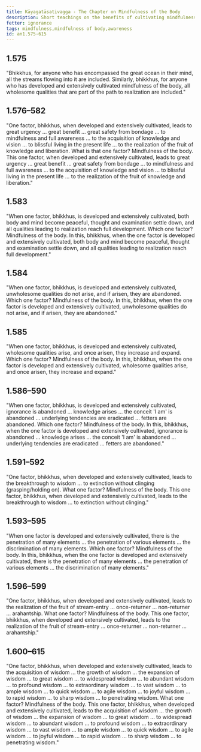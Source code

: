 ```yaml
---
title: Kāyagatāsativagga - The Chapter on Mindfulness of the Body
description: Short teachings on the benefits of cultivating mindfulness of the body.
fetter: ignorance
tags: mindfulness,mindfulness of body,awareness
id: an1.575-615
---
```


## 1.575

"Bhikkhus, for anyone who has encompassed the great ocean in their mind, all the streams flowing into it are included. Similarly, bhikkhus, for anyone who has developed and extensively cultivated mindfulness of the body, all wholesome qualities that are part of the path to realization are included."

## 1.576–582

"One factor, bhikkhus, when developed and extensively cultivated, leads to great urgency ... great benefit ... great safety from bondage ... to mindfulness and full awareness ... to the acquisition of knowledge and vision ... to blissful living in the present life ... to the realization of the fruit of knowledge and liberation. What is that one factor? Mindfulness of the body. This one factor, when developed and extensively cultivated, leads to great urgency ... great benefit ... great safety from bondage ... to mindfulness and full awareness ... to the acquisition of knowledge and vision ... to blissful living in the present life ... to the realization of the fruit of knowledge and liberation."

## 1.583

"When one factor, bhikkhus, is developed and extensively cultivated, both body and mind become peaceful, thought and examination settle down, and all qualities leading to realization reach full development. Which one factor? Mindfulness of the body. In this, bhikkhus, when the one factor is developed and extensively cultivated, both body and mind become peaceful, thought and examination settle down, and all qualities leading to realization reach full development."

## 1.584

"When one factor, bhikkhus, is developed and extensively cultivated, unwholesome qualities do not arise, and if arisen, they are abandoned. Which one factor? Mindfulness of the body. In this, bhikkhus, when the one factor is developed and extensively cultivated, unwholesome qualities do not arise, and if arisen, they are abandoned."

## 1.585

"When one factor, bhikkhus, is developed and extensively cultivated, wholesome qualities arise, and once arisen, they increase and expand. Which one factor? Mindfulness of the body. In this, bhikkhus, when the one factor is developed and extensively cultivated, wholesome qualities arise, and once arisen, they increase and expand."

## 1.586–590

"When one factor, bhikkhus, is developed and extensively cultivated, ignorance is abandoned ... knowledge arises ... the conceit 'I am' is abandoned ... underlying tendencies are eradicated ... fetters are abandoned. Which one factor? Mindfulness of the body. In this, bhikkhus, when the one factor is developed and extensively cultivated, ignorance is abandoned ... knowledge arises ... the conceit 'I am' is abandoned ... underlying tendencies are eradicated ... fetters are abandoned."

## 1.591–592

"One factor, bhikkhus, when developed and extensively cultivated, leads to the breakthrough to wisdom ... to extinction without clinging (grasping/holding on). What one factor? Mindfulness of the body. This one factor, bhikkhus, when developed and extensively cultivated, leads to the breakthrough to wisdom ... to extinction without clinging."

## 1.593–595

"When one factor is developed and extensively cultivated, there is the penetration of many elements ... the penetration of various elements ... the discrimination of many elements. Which one factor? Mindfulness of the body. In this, bhikkhus, when the one factor is developed and extensively cultivated, there is the penetration of many elements ... the penetration of various elements ... the discrimination of many elements."

## 1.596–599

"One factor, bhikkhus, when developed and extensively cultivated, leads to the realization of the fruit of stream-entry ... once-returner ... non-returner ... arahantship. What one factor? Mindfulness of the body. This one factor, bhikkhus, when developed and extensively cultivated, leads to the realization of the fruit of stream-entry ... once-returner ... non-returner ... arahantship."

## 1.600–615

"One factor, bhikkhus, when developed and extensively cultivated, leads to the acquisition of wisdom ... the growth of wisdom ... the expansion of wisdom ... to great wisdom ... to widespread wisdom ... to abundant wisdom ... to profound wisdom ... to extraordinary wisdom ... to vast wisdom ... to ample wisdom ... to quick wisdom ... to agile wisdom ... to joyful wisdom ... to rapid wisdom ... to sharp wisdom ... to penetrating wisdom. What one factor? Mindfulness of the body. This one factor, bhikkhus, when developed and extensively cultivated, leads to the acquisition of wisdom ... the growth of wisdom ... the expansion of wisdom ... to great wisdom ... to widespread wisdom ... to abundant wisdom ... to profound wisdom ... to extraordinary wisdom ... to vast wisdom ... to ample wisdom ... to quick wisdom ... to agile wisdom ... to joyful wisdom ... to rapid wisdom ... to sharp wisdom ... to penetrating wisdom."
